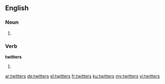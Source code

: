==English==

===Noun===
{{head|en}}

# {{plural of|twitter}}

===Verb===
'''twitters'''

# {{en-third-person singular of|twitter}}

[[ar:twitters]]
[[de:twitters]]
[[el:twitters]]
[[fr:twitters]]
[[ku:twitters]]
[[my:twitters]]
[[vi:twitters]]